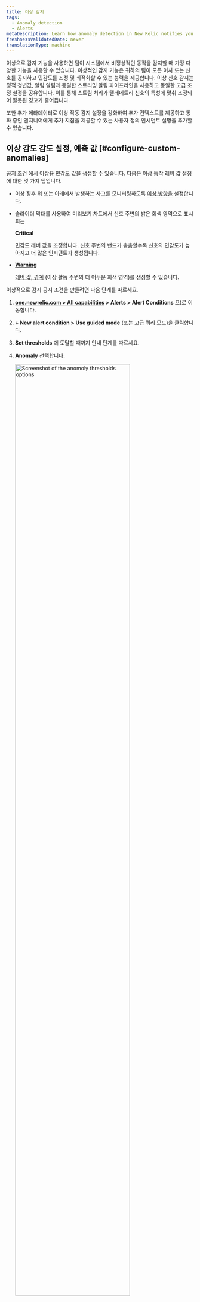 ```yaml
---
title: 이상 감지
tags:
  - Anomaly detection
  - Alerts
metaDescription: Learn how anomaly detection in New Relic notifies you of unusual app behavior.
freshnessValidatedDate: never
translationType: machine
---
```







이상으로 감지 기능을 사용하면 팀이 시스템에서 비정상적인 동작을 감지할 때 가장 다양한 기능을 사용할 수 있습니다. 이상적인 감지 기능은 귀하의 팀이 모든 이사 또는 신호를 공지하고 민감도를 조정 및 최적화할 수 있는 능력을 제공합니다. 이상 신호 감지는 정적 청년값, 알림 알림과 동일한 스트리밍 알림 파이프라인을 사용하고 동일한 고급 조정 설정을 공유합니다. 이를 통해 스트림 처리가 텔레메트리 신호의 특성에 맞춰 조정되어 잘못된 경고가 줄어듭니다.

또한 추가 메타데이터로 이상 작동 감지 설정을 강화하여 추가 컨텍스트를 제공하고 통화 중인 엔지니어에게 추가 지침을 제공할 수 있는 사용자 정의 인시던트 설명을 추가할 수 있습니다.

## 이상 감도 감도 설정, 예측 값 [#configure-custom-anomalies]

[공지 조건](/docs/alerts-applied-intelligence/new-relic-alerts/alert-conditions/create-nrql-alert-conditions/) 에서 이상용 민감도 값을 생성할 수 있습니다. 다음은 이상 동작 레버 값 설정에 대한 몇 가지 팁입니다.

* 이상 징후 위 또는 아래에서 발생하는 사고를 모니터링하도록 [이상 방향을](#anomaly-direction) 설정합니다.

* 슬라이더 막대를 사용하여 미리보기 차트에서 신호 주변의 밝은 회색 영역으로 표시되는

  <DNT>**Critical**</DNT>

  민감도 레버 값을 조정합니다. 신호 주변의 밴드가 촘촘할수록 신호의 민감도가 높아지고 더 많은 인시던트가 생성됩니다.

* <DNT>[**Warning**](/docs/alerts-applied-intelligence/new-relic-alerts/advanced-alerts/advanced-techniques/set-thresholds-alert-condition/#threshold-levels)</DNT>

  [ 레버 값, 경계](/docs/alerts-applied-intelligence/new-relic-alerts/advanced-alerts/advanced-techniques/set-thresholds-alert-condition/#threshold-levels) (이상 활동 주변의 더 어두운 회색 영역)를 생성할 수 있습니다.

이상적으로 감지 공지 조건을 만들려면 다음 단계를 따르세요.

1. <DNT>**[one.newrelic.com > All capabilities](https://one.newrelic.com/all-capabilities) > Alerts > Alert Conditions**</DNT> 으)로 이동합니다.

2. <DNT>**+ New alert condition > Use guided mode**</DNT> (또는 고급 쿼리 모드)을 클릭합니다.

3. <DNT>**Set thresholds**</DNT> 에 도달할 때까지 안내 단계를 따르세요.

4. <DNT>**Anomaly**</DNT> 선택합니다.

   <img
     width="80%;"
     title="Set anomoly thresholds"
     alt="Screenshot of the anomoly thresholds options"
     src={alertsTryAnomalyThresholds}
   />

5. 하나 이상의 레버 값, 힌트에 대한 설정을 구성합니다. 이상적으로 감지는 이전 활동을 기반으로 다음 데이터 포인트가 무엇인지 예측합니다. 이상 검출을 위한 청년값, 예측값은 실제값이 예측값에서 얼마나 떨어져 있는지를 허용하는 공지조건의 민감도를 제어합니다. 갱값, 경계는 귀하의 신호 값이 예측한 값에서 벗어난 표준적인 수입니다. 이전 7일간의 데이터에 대한 예측값과 실제값 간의 표준편차를 추적합니다.

   임계값을 구성하려면 다음을 수행해야 합니다.

   * '임계값 방향'을 상한, 하한 또는 둘 다로 설정합니다. 즉, 신호 값(쿼리의 출력)이 예측 값보다 높거나 예측 값보다 낮거나 둘 중 하나인 경우에만 인시던트를 생성합니다.

     이 필드는 지정된 기간 동안의 데이터 포인트 중 얼마나 많은 데이터 포인트가 레버 값을 벗어나야 하는지를 나타냅니다. 옵션은 <DNT>**for at least**</DNT> 및 <DNT>**at least once in**</DNT> 입니다. <DNT>**for at least**</DNT> 선택하면 신호의 모든 데이터 포인트가 인시던트가 열리기 전 지정된 기간 동안 레버 값 외부에 있어야 함을 의미합니다. 인시던트를 종료하려면 그 반대가 참이어야 합니다. <DNT>**at least once in**</DNT> 옵션은 단순히 신호의 데이터 포인트 중 하나가 레버 값을 벗어나자마자 인시던트가 열림을 의미합니다. 이 옵션을 사용하면 인시던트 개시 시기를 결정하는 데 기간이 관련되지 않습니다. 그러나 이는 인시던트 종료와 관련이 있습니다. 모든 신호의 데이터 포인트는 지정된 기간 동안 레버 값 내에 있어야 합니다.

   * '임계값 기간'을 설정합니다. 인시던트가 열리기 전에 신호 값이 임계값 외부에 남아 있어야 하는 시간으로 생각하십시오. 반대로 인시던트가 종료되기 위해 신호가 임계값 내에 있어야 하는 시간이기도 합니다.

     이 필드는 위에서 언급한 기간에 대한 응답입니다. 신호가 정의된 임계값을 초과하는 시간입니다. 이것은 실제 임계값 기간입니다.

   * '임계값 수준'을 설정합니다. 사용자 지정 이상 감지의 경우 신호의 데이터 포인트가 예상한 값과 표준 편차의 수입니다.

6. 공지조건의 세부정보를 추가하고 <DNT>**Save condition**</DNT> 클릭합니다.

## 다중 신호 조건에 대한 임계값 설정(패싯 쿼리) [#faceted-queries]

1단계에서 쿼리를 정의한 방법에 따라 경보 조건은 하나가 아니라 많은 신호를 모니터링할 수 있습니다. NRQL로 작업할 때 이러한 쿼리는 [`FACET` 절을](/docs/query-your-data/nrql-new-relic-query-language/get-started/nrql-syntax-clauses-functions/#sel-facet)사용합니다. 하나의 경보 조건이 모니터링할 수 있는 최대 신호 수는 5,000개입니다. 지정한 임계값 설정은 이 조건으로 모니터링되는 모든 신호에 동일하게 적용됩니다. 각 신호는 개별적으로 모니터링되고 평가되지만 설정은 모든 신호에 일관되게 적용됩니다. 미리보기 차트에는 최대 500개의 신호만 표시됩니다. 그러나 차트에 표시된 신호가 둘 이상인 경우 예측된 신호 및 임계값 대역을 표시하지 않습니다. 이상적인 임계값을 결정하는 동안 해당 정보를 표시하려면 범례에서 시계열 신호 중 하나를 선택하여 차트를 단일 시계열로 필터링합니다.

## 이상 방향: 상한 또는 하한 범위 선택 [#anomaly-direction]

조건이 예측 값을 초과하는 동작("upper"), 예측 값 미만("lower") 또는 위 또는 아래로 이동하는 동작을 찾도록 할지 여부를 선택할 수 있습니다. 예측 방향 선택기로 이를 선택합니다.

이에 대한 사용 사례의 예:

* 오류 비율과 같은 데이터 원본에 대해 상한 설정을 사용할 수 있습니다. 일반적으로 오류율이 올라가는 경우에만 관심이 있고 낮아지는 경우에는 관심이 없기 때문입니다.
* 처리량과 같은 데이터 원본에 대해 더 낮은 설정을 사용할 수 있습니다. 갑작스러운 상승 변동은 매우 일반적이지만 갑작스러운 큰 폭의 하락은 문제를 나타낼 수 있기 때문입니다.

다음은 다양한 변칙 방향 설정에서 데이터의 큰 변동이 어떻게 처리되는지에 대한 예입니다. 빨간색 영역은 인시던트를 나타냅니다.

<img
  title="A screenshot of anomaly details in the New Relic UI"
  alt="A screenshot demonstrating how to select upper and lower ranges for anomalies"
  src={alertsAnomaliesSetUpperandLowerRanges}
/>

## 예측값 계산에 적용되는 규칙 [#anomaly-rules]

예측을 계산하는 알고리즘은 수학적으로 복잡합니다. 다음은 예측 능력을 관리하는 몇 가지 주요 규칙입니다.

* <DNT>**Age of data**</DNT>

  초기 생성 시 데이터 가용성 및 예측 유형에 따라 1-4주 간의 데이터를 사용하여 예측이 계산됩니다. 현재 `FACET` 절을 사용하는 쿼리는 저장된 데이터에 대해 학습되지 않습니다. 생성 후 알고리즘은 장기간에 걸쳐 진행되는 데이터 변동을 고려하지만 최신 데이터에 더 큰 가중치가 부여됩니다. 짧은 시간 동안만 존재한 데이터의 경우 예측 값이 크게 변동할 가능성이 높으며 정확도가 매우 낮습니다. 이는 일반적인 값과 동작을 결정하기 위한 데이터가 충분하지 않기 때문입니다. 데이터의 기록이 많을수록 예측이 더 정확해집니다.

* <DNT>**Consistency of data**</DNT>

  일관된 범위에 유지되거나 느리고 꾸준한 추세를 보이는 지표 값의 경우 예측 가능성이 더 높은 동작은 민감도 값, 관련 값이 예측을 중심으로 더 엄격해짐을 의미합니다. 더 다양하고 예측할 수 없는 데이터는 더 느슨한(넓은) 민감도를 갖게 됩니다.

* <DNT>**Regular fluctuations**</DNT>

  1주일보다 짧은 주기적 변동(예: 매주 수요일 오후 1시 구현, 배포 또는 야간 보고서)의 경우 예측 알고리즘은 이러한 주기적 변동을 찾아 조정하려고 시도합니다.